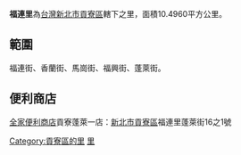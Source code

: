 {{ROC Village or Li Info|
City/CountyName  =  新北市  |
DivName  =  貢寮區  |
Village/LiName  =  福連  |
Village/Li  =  里  |
OldName  =  |
Longitude  =  |
Latitude  =  |
AreaTotal  =  10.4960  |
HouseholdTotal  =  520  |
Male  =  736  |
Female  =  832  |
PopTotal  =  1,568  |
YearMonth  =  [[2011年12月|2011年12月]]  |
Head  =  吳文益  |
Sub  =  16  |
Neighbors  =  [[福隆里|福隆里]]  |
MapLocation  =  |
Address  =  福興街37號之1  |
DataSource  =  |
}}
'''福連里'''為[[台灣|台灣]][[新北市|新北市]][[貢寮區|貢寮區]]轄下之里，面積10.4960平方公里。

==  範圍  ==
福連街、香蘭街、馬崗街、福興街、蓬萊街。

==  便利商店  ==
[[全家便利商店|全家便利商店]]貢寮蓬萊一店：[[新北市|新北市]][[貢寮區|貢寮區]]福連里蓬萊街16之1號

{{新北市貢寮區}}

[[Category:貢寮區的里|Category:貢寮區的里]]
[[Category:貢寮區|里]]